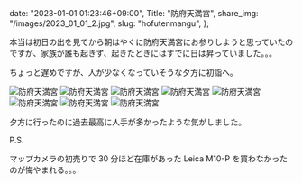   date: "2023-01-01 01:23:46+09:00",
  Title: "防府天満宮",
  share_img: "/images/2023_01_01_2.jpg",
  slug: "hofutenmangu",
};

本当は初日の出を見てから朝はやくに防府天満宮にお参りしようと思っていたのですが、家族が誰も起きず、起きたときにはすでに日は昇っていました。。。

ちょっと遅めですが、人が少なくなっていそうな夕方に初詣へ。

![防府天満宮](/images/2023_01_01_1.jpg)
![防府天満宮](/images/2023_01_01_2.jpg)
![防府天満宮](/images/2023_01_01_7.jpg)
![防府天満宮](/images/2023_01_01_8.jpg)
![防府天満宮](/images/2023_01_01_3.jpg)
![防府天満宮](/images/2023_01_01_4.jpg)
![防府天満宮](/images/2023_01_01_5.jpg)
![防府天満宮](/images/2023_01_01_6.jpg)

夕方に行ったのに過去最高に人手が多かったような気がしました。

P.S.

マップカメラの初売りで 30 分ほど在庫があった Leica M10-P を買わなかったのが悔やまれる。。。
